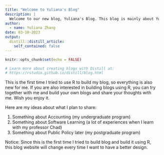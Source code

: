 ```yaml
---
title: "Welcome to Yuliana's Blog"
description: |
  Welcome to our new blog, Yuliana's Blog. This blog is mainly about Yuliana's learning experience about accounting, business analytics, and later the public policy. I hope you enjoy reading what I have to say!
author:
  - name: Yuliana Zhang 
date: 03-10-2023
output:
  distill::distill_article:
    self_contained: false
---
```


```r
knitr::opts_chunk$set(echo = FALSE)

# Learn more about creating blogs with Distill at:
# https://rstudio.github.io/distill/blog.html

```
This is the first time I tried to use R to build my blog, so everything is also new for me. If you are also interested in building blogs using R, you can try together with me and build your own blogs and share your thoughts with me. Wish you enjoy it.

Here are my ideas about what I plan to share:

1. Something about Accounting (my undergraduate program)
2. Something about Software  Learning (a lot of experiences when I learn with my professor Chad)
3. Something about Public Policy later (my postgraduate program)

Notice: Since this is the first time I tried to build blog and build it using R, this blog website will change every time I want to have a better design.  


